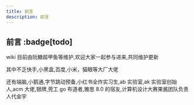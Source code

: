```yaml
---
title: 前言
description: 前言
---
```


## 前言 :badge[todo]

wiki 目前由阮糖超甲鱼等维护,欢迎大家一起参与进来,共同维护更新

其中不乏快手,小黑盒,百度,小米，猫眼等大厂大佬

<div class="animate-pulse text-lg font-medium text-indigo-600 hover:text-indigo-800 cursor-pointer">
  还有端脑,小鹅通,字节跳动预备,小红书全炸实习生,ab 实验室,ak 实验室创始人,acm 大佬,银牌,莞工 go 布道者,雅思 8.0
  <span class="text-xs scale-[0.05]">的宿友</span>,计算机设计大赛果酱团队负责人代金宇
</div>
